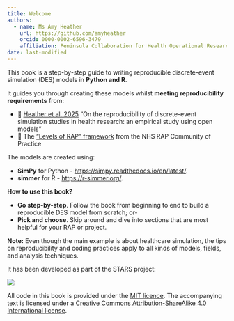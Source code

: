 ```yaml
---
title: Welcome
authors:
  - name: Ms Amy Heather
    url: https://github.com/amyheather
    orcid: 0000-0002-6596-3479
    affiliation: Peninsula Collaboration for Health Operational Research and Data Science (PenCHORD), University of Exeter Medical School
date: last-modified
---
```


This book is a step-by-step guide to writing reproducible discrete-event simulation (DES) models in **Python and R**.

It guides you through creating these models whilst **meeting reproducibility requirements** from:

* 🌿 [Heather et al. 2025](https://doi.org/10.48550/arXiv.2501.13137) "On the reproducibility of discrete-event simulation studies in health research: an empirical study using open models"
* 🏥 The ["Levels of RAP" framework](https://nhsdigital.github.io/rap-community-of-practice/introduction_to_RAP/levels_of_RAP/) from the NHS RAP Community of Practice 

The models are created using:

* **SimPy** for Python - <https://simpy.readthedocs.io/en/latest/>.
* **simmer** for R - <https://r-simmer.org/>.

:::{.pale-blue}
**How to use this book?**

* **Go step-by-step**. Follow the book from beginning to end to build a reproducible DES model from scratch; or-
* **Pick and choose**. Skip around and dive into sections that are most helpful for your RAP or project.

**Note:** Even though the main example is about healthcare simulation, the tips on reproducibility and coding practices apply to all kinds of models, fields, and analysis techniques.
:::

It has been developed as part of the STARS project:

![](images/stars_banner.png)

All code in this book is provided under the [MIT licence](https://opensource.org/license/mit). The accompanying text is licensed under a [Creative Commons Attribution-ShareAlike 4.0 International license](https://creativecommons.org/licenses/by-sa/4.0/).